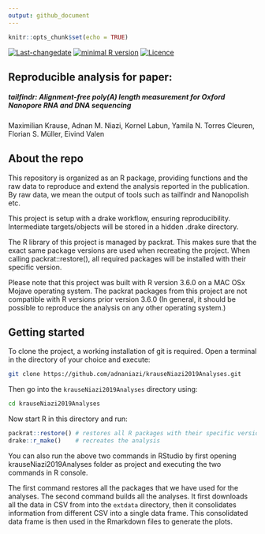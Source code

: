 ```yaml
---
output: github_document
---
```


```r
knitr::opts_chunk$set(echo = TRUE)
```
[![Last-changedate](https://img.shields.io/badge/last%20change-`r gsub('-', '--', Sys.Date())`-brightgreen.svg)](https://github.com/pat-s/pathogen-modeling/commits/master) [![minimal R version](https://img.shields.io/badge/R%3E%3D-3.5.0-brightgreen.svg)](https://cran.r-project.org/)   [![Licence](https://img.shields.io/github/license/mashape/apistatus.svg)](http://choosealicense.com/licenses/mit/)  

## Reproducible analysis for paper:

##### tailfindr: Alignment-free poly(A) length measurement for Oxford Nanopore RNA and DNA sequencing

Maximilian Krause,  Adnan M. Niazi,  Kornel Labun,  Yamila N. Torres Cleuren,  Florian S. Müller,  Eivind Valen

## About the repo

This repository is organized as an R package, providing functions and the raw data to reproduce and extend the analysis reported in the publication. By raw data, we mean the output of tools such as tailfindr and Nanopolish etc.

This project is setup with a drake workflow, ensuring reproducibility. Intermediate targets/objects will be stored in a hidden .drake directory.

The R library of this project is managed by packrat. This makes sure that the exact same package versions are used when recreating the project. When calling packrat::restore(), all required packages will be installed with their specific version.

Please note that this project was built with R version 3.6.0 on a MAC OSx Mojave operating system. The packrat packages from this project are not compatible with R versions prior version 3.6.0 (In general, it should be possible to reproduce the analysis on any other operating system.)

## Getting started

To clone the project, a working installation of git is required. Open a terminal in the directory of your choice and execute:

```sh
git clone https://github.com/adnaniazi/krauseNiazi2019Analyses.git
```
Then go into the `krauseNiazi2019Analyses` directory using:
```sh
cd krauseNiazi2019Analyses
```
Now start R in this directory and run:

```r
packrat::restore() # restores all R packages with their specific version
drake::r_make()    # recreates the analysis
```
You can also run the above two commands in RStudio by first opening krauseNiazi2019Analyses folder as project and executing the two commands in R console.

The first command restores all the packages that we have used for the analyses. The second command builds all the analyses. It first downloads all the data in CSV from into the `extdata` directory, then it consolidates information from different CSV into a single data frame. This consolidated data frame is then used in the Rmarkdown files to generate the plots.